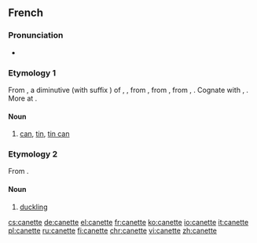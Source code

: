 ==French==

===Pronunciation===
* {{IPA|/ka.nɛt/|lang=fr}}

===Etymology 1===
From {{etyl|frm|fr}} {{term|kanete||vase, pitcher for serving beer|lang=frm}}, a diminutive (with suffix {{term|-ette|lang=fr}}) of {{etyl|ML.|fr}} {{term|cana|lang=la}}, {{term|canna||can, jug, vessel|lang=la}}, from {{etyl|frk|fr}} {{term/t|frk|*kanna||jug, pitcher, can}}, from {{etyl|gem-pro|fr}} {{term/t|gem-pro|*kannǭ||tankard, mug, can}}, from {{etyl|ine-pro|fr}} {{term/t|ine-pro|*gandʰ-}}, {{term/t|ine-pro|*gan-||a vessel, tub}}. Cognate with {{etyl|goh|-}} {{term|channa||can|lang=goh}}, {{etyl|ang|-}} {{term|canne||can|lang=ang}}. More at {{l/en|can}}.

====Noun====
{{fr-noun|f}}

# [[can]], [[tin]], [[tin can]]

===Etymology 2===
From {{suffix|cane|ette|lang=fr}}.

====Noun====
{{fr-noun|f}}

# [[duckling]]

[[cs:canette]]
[[de:canette]]
[[el:canette]]
[[fr:canette]]
[[ko:canette]]
[[io:canette]]
[[it:canette]]
[[pl:canette]]
[[ru:canette]]
[[fi:canette]]
[[chr:canette]]
[[vi:canette]]
[[zh:canette]]